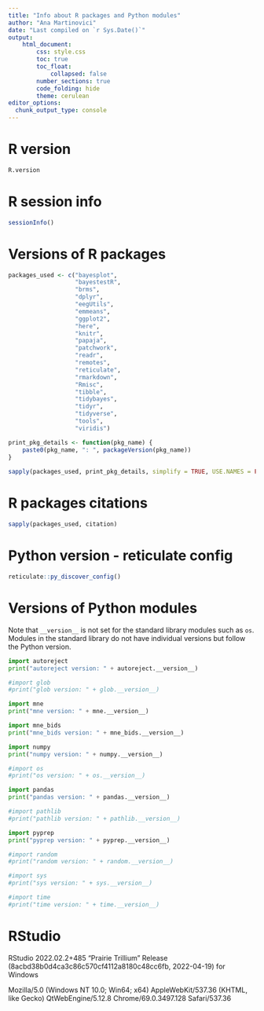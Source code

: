 ```yaml
---
title: "Info about R packages and Python modules"
author: "Ana Martinovici"
date: "Last compiled on `r Sys.Date()`"
output: 
    html_document:
        css: style.css
        toc: true
        toc_float: 
            collapsed: false
        number_sections: true
        code_folding: hide
        theme: cerulean
editor_options: 
  chunk_output_type: console
---
```


# R version 

```r
R.version
```

# R session info

```r
sessionInfo()
```

# Versions of R packages

```r

packages_used <- c("bayesplot",
				   "bayestestR",
				   "brms",
				   "dplyr",
				   "eegUtils",
				   "emmeans",
				   "ggplot2",
				   "here",
				   "knitr",
				   "papaja",
				   "patchwork",
				   "readr",
				   "remotes",
				   "reticulate",
				   "rmarkdown",
				   "Rmisc",
				   "tibble",
				   "tidybayes",
				   "tidyr",
				   "tidyverse",
				   "tools",
				   "viridis")

print_pkg_details <- function(pkg_name) {
	paste0(pkg_name, ": ", packageVersion(pkg_name))
}
	
sapply(packages_used, print_pkg_details, simplify = TRUE, USE.NAMES = FALSE)
```

# R packages citations

```r

sapply(packages_used, citation)

```

# Python version - reticulate config

```r
reticulate::py_discover_config()

```

# Versions of Python modules

Note that `__version__` is not set for the standard library modules such as `os`. Modules in the standard library do not have individual versions but follow the Python version.

```python

import autoreject
print("autoreject version: " + autoreject.__version__)

#import glob
#print("glob version: " + glob.__version__)

import mne
print("mne version: " + mne.__version__)

import mne_bids
print("mne_bids version: " + mne_bids.__version__)

import numpy
print("numpy version: " + numpy.__version__)

#import os
#print("os version: " + os.__version__)

import pandas
print("pandas version: " + pandas.__version__)

#import pathlib
#print("pathlib version: " + pathlib.__version__)

import pyprep
print("pyprep version: " + pyprep.__version__)

#import random
#print("random version: " + random.__version__)

#import sys
#print("sys version: " + sys.__version__)

#import time
#print("time version: " + time.__version__)


```


# RStudio

RStudio 2022.02.2+485 "Prairie Trillium" Release (8acbd38b0d4ca3c86c570cf4112a8180c48cc6fb, 2022-04-19) for Windows

Mozilla/5.0 (Windows NT 10.0; Win64; x64) AppleWebKit/537.36 (KHTML, like Gecko) QtWebEngine/5.12.8 Chrome/69.0.3497.128 Safari/537.36